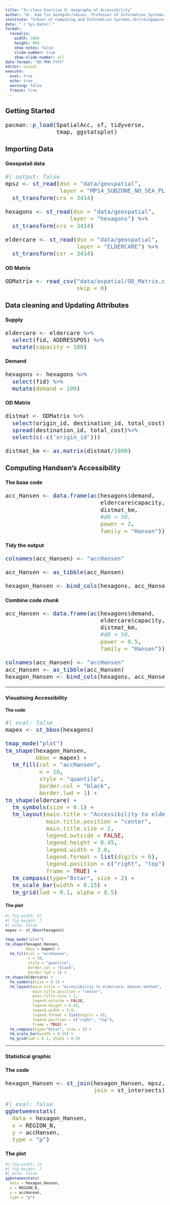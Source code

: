 ```yaml
---
title: "In-class Exercise 9: Geography of Accessibility"
author: "Dr. Kam Tin Seong<br/>Assoc. Professor of Information Systems(Practice)"
institute: "School of Computing and Information Systems,<br/>Singapore Management University"
date: "`r Sys.Date()`"
format: 
  revealjs:
    width: 1600
    height: 900
    show-notes: false
    slide-number: true
    show-slide-number: all
date-format: "DD MMM YYYY"
editor: visual
execute: 
  eval: true
  echo: true
  warning: false
  freeze: true
---
```


## Getting Started

::: {style="font-size: 1.5em"}
```r
pacman::p_load(SpatialAcc, sf, tidyverse, 
               tmap, ggstatsplot)
```
:::

## Importing Data

::: panel-tabset
### Geospatail data

::: {style="font-size: 1.5em"}
```r
#| output: false
mpsz <- st_read(dsn = "data/geospatial",
                layer = "MP14_SUBZONE_NO_SEA_PL") %>%
  st_transform(crs = 3414)

hexagons <- st_read(dsn = "data/geospatial",
                   layer = "hexagons") %>%
  st_transform(crs = 3414)

eldercare <- st_read(dsn = "data/geospatial",
                     layer = "ELDERCARE") %>%
  st_transform(csr = 3414)
```
:::

### OD Matrix
::: {style="font-size: 1.5em"}
```r
ODMatrix <- read_csv("data/aspatial/OD_Matrix.csv", 
                     skip = 0)
```
:::
:::


## Data cleaning and Updating Attributes

::: panel-tabset

### Supply
::: {style="font-size: 1.5em"}
```r
eldercare <- eldercare %>%
  select(fid, ADDRESSPOS) %>%
  mutate(capacity = 100)
```
:::

### Demand
::: {style="font-size: 1.5em"}
```r
hexagons <- hexagons %>%
  select(fid) %>%
  mutate(demand = 100)
```
:::

### OD Matrix
::: {style="font-size: 1.5em"}
```r
distmat <- ODMatrix %>%
  select(origin_id, destination_id, total_cost) %>%
  spread(destination_id, total_cost)%>%
  select(c(-c('origin_id')))
```

```r
distmat_km <- as.matrix(distmat/1000)
```
:::
:::

## Computing Handsen's Accessibility

::: panel-tabset
### The base code
::: {style="font-size: 1.5em"}
```r
acc_Hansen <- data.frame(ac(hexagons$demand,
                            eldercare$capacity,
                            distmat_km, 
                            #d0 = 50,
                            power = 2, 
                            family = "Hansen"))
```
:::

### Tidy the output

::: {style="font-size: 1.5em"}
```r
colnames(acc_Hansen) <- "accHansen"

acc_Hansen <- as_tibble(acc_Hansen)

hexagon_Hansen <- bind_cols(hexagons, acc_Hansen)
```
:::

### Combine code chunk
::: {style="font-size: 1.5em"}
```r
acc_Hansen <- data.frame(ac(hexagons$demand,
                            eldercare$capacity,
                            distmat_km, 
                            #d0 = 50,
                            power = 0.5, 
                            family = "Hansen"))

colnames(acc_Hansen) <- "accHansen"
acc_Hansen <- as_tibble(acc_Hansen)
hexagon_Hansen <- bind_cols(hexagons, acc_Hansen)
```
:::
:::

--- 

### Visualising Accessibility

::: panel-tabset

#### The code
::: {style="font-size: 1.5em"}
```r
#| eval: false
mapex <- st_bbox(hexagons)

tmap_mode("plot")
tm_shape(hexagon_Hansen,
         bbox = mapex) + 
  tm_fill(col = "accHansen",
          n = 10,
          style = "quantile",
          border.col = "black",
          border.lwd = 1) +
tm_shape(eldercare) +
  tm_symbols(size = 0.1) +
  tm_layout(main.title = "Accessibility to eldercare: Hansen method",
            main.title.position = "center",
            main.title.size = 2,
            legend.outside = FALSE,
            legend.height = 0.45, 
            legend.width = 3.0,
            legend.format = list(digits = 6),
            legend.position = c("right", "top"),
            frame = TRUE) +
  tm_compass(type="8star", size = 2) +
  tm_scale_bar(width = 0.15) +
  tm_grid(lwd = 0.1, alpha = 0.5)
```
:::

#### The plot

```r
#| fig-width: 12
#| fig-height: 7
#| echo: false
mapex <- st_bbox(hexagons)

tmap_mode("plot")
tm_shape(hexagon_Hansen,
         bbox = mapex) + 
  tm_fill(col = "accHansen",
          n = 10,
          style = "quantile",
          border.col = "black",
          border.lwd = 1) +
tm_shape(eldercare) +
  tm_symbols(size = 0.1) +
  tm_layout(main.title = "Accessibility to eldercare: Hansen method",
            main.title.position = "center",
            main.title.size = 2,
            legend.outside = FALSE,
            legend.height = 0.45, 
            legend.width = 3.0,
            legend.format = list(digits = 6),
            legend.position = c("right", "top"),
            frame = TRUE) +
  tm_compass(type="8star", size = 2) +
  tm_scale_bar(width = 0.15) +
  tm_grid(lwd = 0.1, alpha = 0.5)
```

:::

---

### Statistical graphic

::: panel-tabset

### The code
::: {style="font-size: 1.5em"}
```r
hexagon_Hansen <- st_join(hexagon_Hansen, mpsz, 
                          join = st_intersects)
```
:::

::: {style="font-size: 1.5em"}
```r
#| eval: false
ggbetweenstats(
  data = hexagon_Hansen,
  x = REGION_N,
  y = accHansen,
  type = "p")
```
:::

### The plot

```r
#| fig-width: 12
#| fig-height: 7
#| echo: false
ggbetweenstats(
  data = hexagon_Hansen,
  x = REGION_N,
  y = accHansen,
  type = "p")
```
:::
